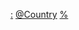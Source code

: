 {{Categories by country|nocat}}

[[Category:各国行政区划|:]]
[[Category:行政区划单位|@Country]]
[[Category:各国政治组织|%]]